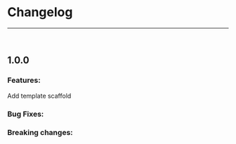
<Meta title="Documentation/Changelog" />

# Changelog
<hr/>
<br/>

## 1.0.0

### Features:

Add template scaffold

### Bug Fixes:

### Breaking changes:


